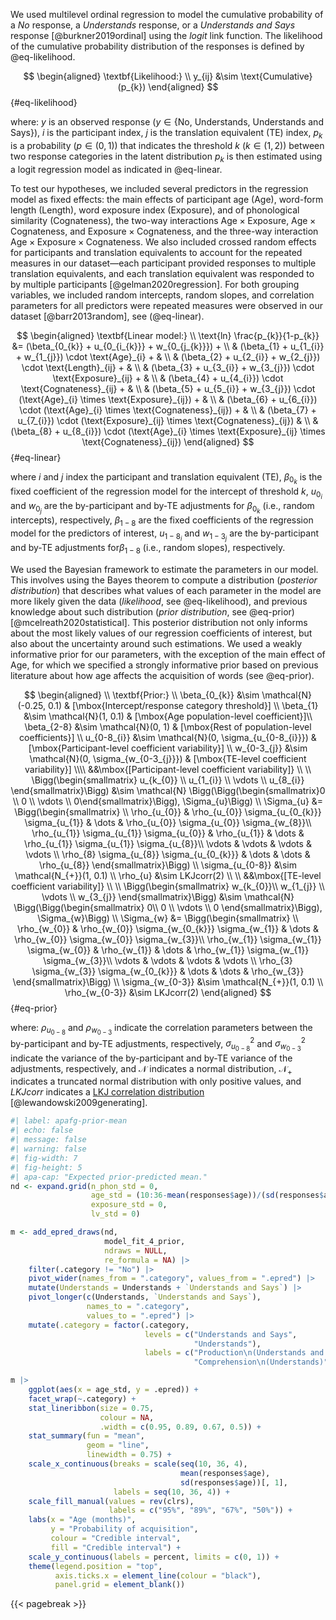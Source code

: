We used multilevel ordinal regression to model the cumulative probability of a *No* response, a *Understands* response, or a *Understands and Says* response [@burkner2019ordinal] using the *logit* link function. The likelihood of the cumulative probability distribution of the responses is defined by @eq-likelihood. 

$$
\begin{aligned}
\textbf{Likelihood:} \\
y_{ij} &\sim \text{Cumulative}(p_{k})
\end{aligned}
$$ {#eq-likelihood}

where: $y$ is an observed response ($y \in \{\text{No, Understands, Understands and Says}\}$), $i$ is the participant index, $j$ is the translation equivalent (TE) index, $p_{k}$ is a probability ($p \in (0, 1)$) that indicates the threshold $k$ ($k \in (1, 2)$) between two response categories in the latent distribution $p_{k}$ is then estimated using a logit regression model as indicated in @eq-linear.

To test our hypotheses, we included several predictors in the regression model as fixed effects: the main effects of participant age ($\text{Age}$), word-form length ($\text{Length}$), word exposure index ($\text{Exposure}$), and of phonological similarity ($\text{Cognateness}$), the two-way interactions $\text{Age} \times \text{Exposure}$, $\text{Age} \times \text{Cognateness}$, and $\text{Exposure} \times \text{Cognateness}$, and the three-way interaction $\text{Age} \times \text{Exposure} \times \text{Cognateness}$. We also included crossed random effects for participants and translation equivalents to account for the repeated measures in our dataset---each participant provided responses to multiple translation equivalents, and each translation equivalent was responded to by multiple participants [@gelman2020regression]. For both grouping variables, we included random intercepts, random slopes, and correlation parameters for all predictors were repeated measures were observed in our dataset [@barr2013random], see (@eq-linear). 

$$
\begin{aligned}
\textbf{Linear model:} \\
\text{ln} \frac{p_{k}}{1-p_{k}} &= (\beta_{0_{k}} + u_{0_{i_{k}}} + w_{0_{j_{k}}}) + \\
& (\beta_{1} + u_{1_{i}} + w_{1_{j}}) \cdot \text{Age}_{i} + & \\
& (\beta_{2} + u_{2_{i}} + w_{2_{j}}) \cdot \text{Length}_{ij} + & \\
& (\beta_{3} + u_{3_{i}} + w_{3_{j}}) \cdot \text{Exposure}_{ij} + & \\
& (\beta_{4} + u_{4_{i}}) \cdot \text{Cognateness}_{ij} + & \\
& (\beta_{5} + u_{5_{i}} + w_{3_{j}}) \cdot (\text{Age}_{i} \times \text{Exposure}_{ij}) + & \\
& (\beta_{6} + u_{6_{i}}) \cdot (\text{Age}_{i} \times \text{Cognateness}_{ij}) + & \\
& (\beta_{7} + u_{7_{i}}) \cdot (\text{Exposure}_{ij} \times \text{Cognateness}_{ij}) & \\
& (\beta_{8} + u_{8_{i}}) \cdot (\text{Age}_{i} \times \text{Exposure}_{ij} \times \text{Cognateness}_{ij})
\end{aligned}
$$ {#eq-linear}

where $i$ and $j$ index the participant and translation equivalent (TE), $\beta_{0_k}$ is the fixed coefficient of the regression model for the intercept of threshold $k$, $u_{0_{i}}$ and $w_{0_{j}}$ are the by-participant and by-TE adjustments for $\beta_{0_{k}}$ (i.e., random intercepts), respectively, $\beta_{1-8}$ are the fixed coefficients of the regression model for the predictors of interest, $u_{1-8_{i}}$ and $w_{1-3_{j}}$ are the by-participant and by-TE adjustments for$\beta_{1-8}$ (i.e., random slopes), respectively.

We used the Bayesian framework to estimate the parameters in our model. This involves using the Bayes theorem to compute a distribution (*posterior distribution*) that describes what values of each parameter in the model are more likely given the data (*likelihood*, see @eq-likelihood), and previous knowledge about such distribution (*prior distribution*, see @eq-prior) [@mcelreath2020statistical]. This posterior distribution not only informs about the most likely values of our regression coefficients of interest, but also about the uncertainty around such estimations. We used a weakly informative prior for our parameters, with the exception of the main effect of $\text{Age}$, for which we specified a strongly informative prior based on previous literature about how age affects the acquisition of words (see @eq-prior).

$$
\begin{aligned}
\\
\textbf{Prior:} \\
\beta_{0_{k}} &\sim \mathcal{N}(-0.25, 0.1) & [\mbox{Intercept/response category threshold}] \\
\beta_{1} &\sim \mathcal{N}(1, 0.1) & [\mbox{Age population-level coefficient}]\\
\beta_{2-8} &\sim \mathcal{N}(0, 1) & [\mbox{Rest of population-level coefficients}] \\
u_{0-8_{i}} &\sim \mathcal{N}(0, \sigma_{u_{0-8_{i}}}) & [\mbox{Participant-level coefficient variability}] \\
w_{0-3_{j}} &\sim \mathcal{N}(0, \sigma_{w_{0-3_{j}}}) & [\mbox{TE-level coefficient variability}] \\\\
&&\mbox{[Participant-level coefficient variability]} \\ \\
\Bigg(\begin{smallmatrix}
u_{k_{0}} \\ 
u_{1_{i}} \\ 
\vdots \\ 
u_{8_{i}} 
\end{smallmatrix}\Bigg) &\sim \mathcal{N} 
\Bigg(\Bigg(\begin{smallmatrix}0 \\
0 \\ 
\vdots \\
0\end{smallmatrix}\Bigg), \Sigma_{u}\Bigg) \\
\Sigma_{u} &= \Bigg(\begin{smallmatrix} \\
\rho_{u_{0}} & \rho_{u_{0}} \sigma_{u_{0_{k}}} \sigma_{u_{1}} & \dots & \rho_{u_{0}} \sigma_{u_{0}} \sigma_{w_{8}}\\ 
\rho_{u_{1}} \sigma_{u_{1}} \sigma_{u_{0}} & \rho_{u_{1}} & \dots & \rho_{u_{1}} \sigma_{u_{1}} \sigma_{u_{8}}\\ 
\vdots & \vdots & \vdots & \vdots \\
\rho_{8} \sigma_{u_{8}} \sigma_{u_{0_{k}}} & \dots & \dots & \rho_{u_{8}} \end{smallmatrix}\Bigg) \\
\sigma_{u_{0-8}} &\sim \mathcal{N_{+}}(1, 0.1) \\
\rho_{u} &\sim LKJcorr(2) \\
\\
&&\mbox{[TE-level coefficient variability]} \\ \\
\Bigg(\begin{smallmatrix}
w_{k_{0}}\\ 
w_{1_{j}} \\ 
\vdots \\ 
w_{3_{j}} 
\end{smallmatrix}\Bigg) &\sim \mathcal{N} \Bigg(\Bigg(\begin{smallmatrix}
0\\ 
0 \\ 
\vdots \\
0 
\end{smallmatrix}\Bigg), \Sigma_{w}\Bigg) \\
\Sigma_{w} &= \Bigg(\begin{smallmatrix} \\
\rho_{w_{0}} & \rho_{w_{0}} \sigma_{w_{0_{k}}} \sigma_{w_{1}} & \dots & \rho_{w_{0}} \sigma_{w_{0}} \sigma_{w_{3}}\\ 
\rho_{w_{1}} \sigma_{w_{1}} \sigma_{w_{0}} & \rho_{w_{1}} & \dots & \rho_{w_{1}} \sigma_{w_{1}} \sigma_{w_{3}}\\ 
\vdots & \vdots & \vdots & \vdots \\
\rho_{3} \sigma_{w_{3}} \sigma_{w_{0_{k}}} & \dots & \dots & \rho_{w_{3}} \end{smallmatrix}\Bigg) \\
\sigma_{w_{0-3}} &\sim \mathcal{N_{+}}(1, 0.1) \\
\rho_{w_{0-3}} &\sim LKJcorr(2)
\end{aligned}
$$ {#eq-prior}

where: $\rho_{u_{0-8}}$ and $\rho_{w_{0-3}}$ indicate the correlation parameters between the by-participant and by-TE adjustments, respectively, $\sigma_{u_{0-8}}^2$ and $\sigma_{w_{0-3}}^2$ indicate the variance of the by-participant and by-TE variance of the adjustments, respectively, and $\mathcal{N}$ indicates a normal distribution, $\mathcal{N}_{+}$ indicates a truncated normal distribution with only positive values, and $LKJcorr$ indicates a [LKJ correlation distribution](https://mc-stan.org/docs/2_22/functions-reference/lkj-correlation.html) [@lewandowski2009generating].

```r
#| label: apafg-prior-mean
#| echo: false
#| message: false
#| warning: false
#| fig-width: 7
#| fig-height: 5
#| apa-cap: "Expected prior-predicted mean."
nd <- expand.grid(n_phon_std = 0,
                  age_std = (10:36-mean(responses$age))/(sd(responses$age)),
                  exposure_std = 0,
                  lv_std = 0)

m <- add_epred_draws(nd, 
                     model_fit_4_prior,
                     ndraws = NULL, 
                     re_formula = NA) |> 
    filter(.category != "No") |> 
    pivot_wider(names_from = ".category", values_from = ".epred") |> 
    mutate(Understands = Understands + `Understands and Says`) |> 
    pivot_longer(c(Understands, `Understands and Says`),
                 names_to = ".category",
                 values_to = ".epred") |> 
    mutate(.category = factor(.category,
                              levels = c("Understands and Says",
                                         "Understands"),
                              labels = c("Production\n(Understands and Says)",
                                         "Comprehension\n(Understands)")))

m |> 
    ggplot(aes(x = age_std, y = .epred)) +
    facet_wrap(~.category) +
    stat_lineribbon(size = 0.75, 
                    colour = NA,
                    .width = c(0.95, 0.89, 0.67, 0.5)) +
    stat_summary(fun = "mean", 
                 geom = "line",
                 linewidth = 0.75) +
    scale_x_continuous(breaks = scale(seq(10, 36, 4), 
                                      mean(responses$age), 
                                      sd(responses$age))[, 1],
                       labels = seq(10, 36, 4)) +
    scale_fill_manual(values = rev(clrs), 
                      labels = c("95%", "89%", "67%", "50%")) +
    labs(x = "Age (months)", 
         y = "Probability of acquisition",
         colour = "Credible interval", 
         fill = "Credible interval") +
    scale_y_continuous(labels = percent, limits = c(0, 1)) +
    theme(legend.position = "top",
          axis.ticks.x = element_line(colour = "black"),
          panel.grid = element_blank())
```

{{< pagebreak >}}
